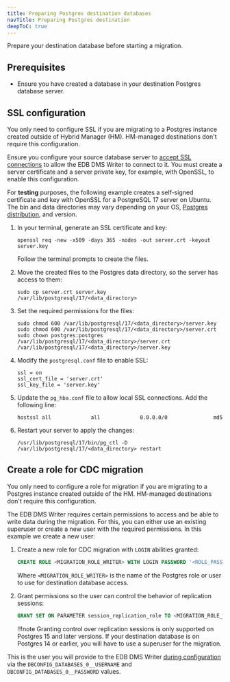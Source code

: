 ```yaml
---
title: Preparing Postgres destination databases
navTitle: Preparing Postgres destination
deepToC: true
---
```


Prepare your destination database before starting a migration.

## Prerequisites 

- Ensure you have created a database in your destination Postgres database server.

## SSL configuration

You only need to configure SSL if you are migrating to a Postgres instance created outside of Hybrid Manager (HM). HM-managed destinations don't require this configuration.

Ensure you configure your source database server to [accept SSL connections](https://www.postgresql.org/docs/current/ssl-tcp.html) to allow the EDB DMS Writer to connect to it. You must create a server certificate and a server private key, for example, with OpenSSL, to enable this configuration.

For **testing** purposes, the following example creates a self-signed certificate and key with OpenSSL for a PostgreSQL 17 server on Ubuntu. The bin and data directories may vary depending on your OS, [Postgres distribution](/edb-postgres-ai/databases/postgres_distributions/), and version.

1.  In your terminal, generate an SSL certificate and key:

    ```shell
    openssl req -new -x509 -days 365 -nodes -out server.crt -keyout server.key
    ```

    Follow the terminal prompts to create the files.

1.  Move the created files to the Postgres data directory, so the server has access to them: 

    ```shell
    sudo cp server.crt server.key /var/lib/postgresql/17/<data_directory>
    ```

1.  Set the required permissions for the files: 

    ```shell
    sudo chmod 600 /var/lib/postgresql/17/<data_directory>/server.key 
    sudo chmod 600 /var/lib/postgresql/17/<data_directory>/server.crt 
    sudo chown postgres:postgres /var/lib/postgresql/17/<data_directory>/server.crt /var/lib/postgresql/17/<data_directory>/server.key
    ```

1.  Modify the `postgresql.conf` file to enable SSL:

    ```shell
    ssl = on
    ssl_cert_file = 'server.crt'
    ssl_key_file = 'server.key'
    ```

1.  Update the `pg_hba.conf` file to allow local SSL connections. Add the following line: 

    ```shell
    hostssl all             all             0.0.0.0/0               md5
    ```

1.  Restart your server to apply the changes: 

    ```shell
    /usr/lib/postgresql/17/bin/pg_ctl -D /var/lib/postgresql/17/<data_directory> restart
    ```

## Create a role for CDC migration

You only need to configure a role for migration if you are migrating to a Postgres instance created outside of the HM. HM-managed destinations don't require this configuration.

The EDB DMS Writer requires certain permissions to access and be able to write data during the migration. For this, you can either use an existing superuser or create a new user with the required permissions. In this example we create a new user:

1.  Create a new role for CDC migration with `LOGIN` abilities granted:

    ```sql
    CREATE ROLE <MIGRATION_ROLE_WRITER> WITH LOGIN PASSWORD '<ROLE_PASSWORD>';
    ```

    Where `<MIGRATION_ROLE_WRITER>` is the name of the Postgres role or user to use for destination database access.

1.  Grant permissions so the user can control the behavior of replication sessions:

    ```sql
    GRANT SET ON PARAMETER session_replication_role TO <MIGRATION_ROLE_WRITER>
    ```

    !!!note
        Granting control over replication sessions is only supported on Postgres 15 and later versions. If your destination database is on Postgres 14 or earlier, you will have to use a superuser for the migration.

This is the user you will provide to the EDB DMS Writer [during configuration](/edb-postgres-ai/hybrid-manager/using_hybrid_manager/migration/writer_reference/) via the `DBCONFIG_DATABASES_0__USERNAME` and `DBCONFIG_DATABASES_0__PASSWORD` values.